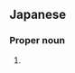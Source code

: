 ==Japanese==
{{ja-kanjitab|かき|うち|yomi=k}}

===Proper noun===
{{ja-pos|proper|かきうち}}

# {{surname|lang=ja|sort=かきうち}}